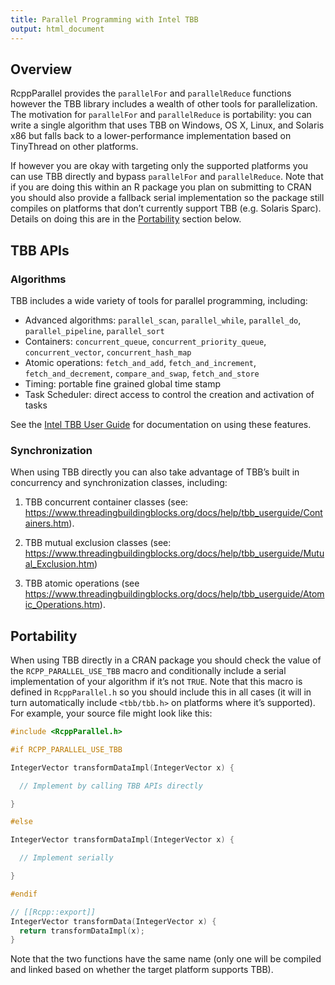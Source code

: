 ```yaml
---
title: Parallel Programming with Intel TBB
output: html_document
---
```


## Overview

RcppParallel provides the `parallelFor` and `parallelReduce` functions however the TBB library includes a wealth of other tools for parallelization. The motivation for `parallelFor` and `parallelReduce` is portability: you can write a single algorithm that uses TBB on Windows, OS X, Linux, and Solaris x86 but falls back to a lower-performance implementation based on TinyThread on other platforms.

If however you are okay with targeting only the supported platforms you can use TBB directly and bypass `parallelFor` and `parallelReduce`. Note that if you are doing this within an R package you plan on submitting to CRAN you should also provide a fallback serial implementation so the package still compiles on platforms that don't currently support TBB (e.g. Solaris Sparc). Details on doing this are in the [Portability] section below.

## TBB APIs

### Algorithms

TBB includes a wide variety of tools for parallel programming, including:

* Advanced algorithms: `parallel_scan`, `parallel_while`, `parallel_do`, `parallel_pipeline`, `parallel_sort`
* Containers: `concurrent_queue`, `concurrent_priority_queue`, `concurrent_vector`, `concurrent_hash_map`
* Atomic operations: `fetch_and_add`, `fetch_and_increment`, `fetch_and_decrement`, `compare_and_swap`, `fetch_and_store`
* Timing: portable fine grained global time stamp
* Task Scheduler: direct access to control the creation and activation of tasks

See the [Intel TBB User Guide](https://software.intel.com/en-us/node/506045) for documentation on using these features.

### Synchronization

When using TBB directly you can also take advantage of TBB's built in concurrency and synchronization classes, including:

1. TBB concurrent container classes (see: <https://www.threadingbuildingblocks.org/docs/help/tbb_userguide/Containers.htm>).

2. TBB mutual exclusion classes (see: <https://www.threadingbuildingblocks.org/docs/help/tbb_userguide/Mutual_Exclusion.htm>)

3. TBB atomic operations (see <https://www.threadingbuildingblocks.org/docs/help/tbb_userguide/Atomic_Operations.htm>).


## Portability

When using TBB directly in a CRAN package you should check the value of the `RCPP_PARALLEL_USE_TBB` macro and conditionally include a serial implementation of your algorithm if it's not `TRUE`. Note that this macro is defined in `RcppParallel.h` so you should include this in all cases (it will in turn automatically include `<tbb/tbb.h>` on platforms where it's supported). For example, your source file might look like this:

```cpp
#include <RcppParallel.h>

#if RCPP_PARALLEL_USE_TBB

IntegerVector transformDataImpl(IntegerVector x) {

  // Implement by calling TBB APIs directly 

}

#else

IntegerVector transformDataImpl(IntegerVector x) {

  // Implement serially

}

#endif

// [[Rcpp::export]]
IntegerVector transformData(IntegerVector x) {
  return transformDataImpl(x);
}
```

Note that the two functions have the same name (only one will be compiled and linked based on whether the target platform supports TBB).
